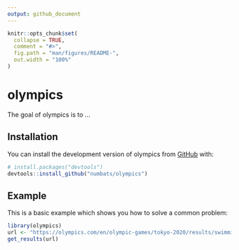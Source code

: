 ```yaml
---
output: github_document
---
```


<!-- README.md is generated from README.Rmd. Please edit that file -->

```r
knitr::opts_chunk$set(
  collapse = TRUE,
  comment = "#>",
  fig.path = "man/figures/README-",
  out.width = "100%"
)
```

# olympics

<!-- badges: start -->
<!-- badges: end -->

The goal of olympics is to ...

## Installation

You can install the development version of olympics from [GitHub](https://github.com/) with:

``` r
# install.packages("devtools")
devtools::install_github("numbats/olympics")
```

## Example

This is a basic example which shows you how to solve a common problem:

```r
library(olympics)
url <- "https://olympics.com/en/olympic-games/tokyo-2020/results/swimming/men-s-100m-breaststroke"
get_results(url)
```

